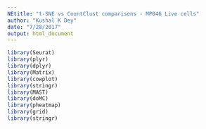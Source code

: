 ```yaml
---
NEtitle: "t-SNE vs CountClust comparisons - MP046 Live cells"
author: "Kushal K Dey"
date: "7/28/2017"
output: html_document
---
```


```r
library(Seurat)
library(plyr)
library(dplyr)
library(Matrix)
library(cowplot)
library(stringr)
library(MAST)
library(doMC)
library(pheatmap)
library(grid)
library(stringr)
```


